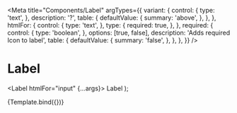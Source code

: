 
<Meta
  title="Components/Label"
  argTypes={{
    variant: {
      control: {
        type: 'text',
      },
      description: '?',
      table: {
        defaultValue: {
          summary: 'above',
        },
      },
    },
    htmlFor: {
      control: {
        type: 'text',
      },
      type: {
        required: true,
      },
    },
    required: {
      control: {
        type: 'boolean',
      },
      options: [true, false],
      description: 'Adds required Icon to label',
      table: {
        defaultValue: {
          summary: 'false',
        },
      },
    },
  }}
/>

# Label

  <Label htmlFor="input" {...args}>
    Label
  </Label>
);

<Canvas>
  <Story name="Default">{Template.bind({})}</Story>
</Canvas>

<ArgsTable story="Default" />
